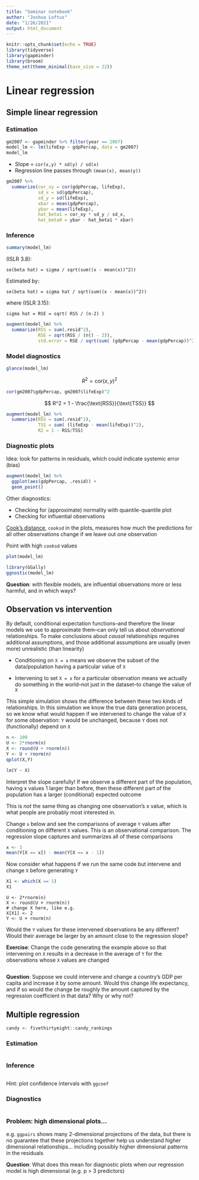 ```yaml
---
title: "Seminar notebook"
author: "Joshua Loftus"
date: "1/26/2021"
output: html_document
---
```


```r
knitr::opts_chunk$set(echo = TRUE)
library(tidyverse)
library(gapminder)
library(broom)
theme_set(theme_minimal(base_size = 22))
```

# Linear regression

## Simple linear regression

### Estimation

```r
gm2007 <- gapminder %>% filter(year == 2007)
model_lm <- lm(lifeExp ~ gdpPercap, data = gm2007)
model_lm
```


- Slope = `cor(x,y) * sd(y) / sd(x)`
- Regression line passes through `(mean(x), mean(y))`


```r
gm2007 %>%
  summarize(cor_xy = cor(gdpPercap, lifeExp),
            sd_x = sd(gdpPercap),
            sd_y = sd(lifeExp),
            xbar = mean(gdpPercap),
            ybar = mean(lifeExp),
            hat_beta1 = cor_xy * sd_y / sd_x,
            hat_beta0 = ybar - hat_beta1 * xbar)
```

### Inference

```r
summary(model_lm)
```

(ISLR 3.8):

`se(beta hat) = sigma / sqrt(sum((x - mean(x))^2))`

Estimated by:

`se(beta hat) = sigma hat / sqrt(sum((x - mean(x))^2))`

where (ISLR 3.15):

`sigma hat = RSE = sqrt( RSS / (n-2) )`


```r
augment(model_lm) %>%
  summarize(RSS = sum(.resid^2),
            RSE = sqrt(RSS / (n() - 2)),
            std.error = RSE / sqrt(sum( (gdpPercap - mean(gdpPercap))^2 ))  )
```
### Model diagnostics

```r
glance(model_lm)
```
$$
R^2 = \text{cor}(x,y)^2
$$

```r
cor(gm2007$gdpPercap, gm2007$lifeExp)^2
```

$$
R^2 = 1 - \frac{\text{RSS}}{\text{TSS}}
$$


```r
augment(model_lm) %>%
  summarize(RSS = sum(.resid^2),
            TSS = sum( (lifeExp - mean(lifeExp))^2),
            R2 = 1 - RSS/TSS)
```


### Diagnostic plots

Idea: look for patterns in residuals, which could indicate systemic error (bias)

```r
augment(model_lm) %>%
  ggplot(aes(gdpPercap, .resid)) +
  geom_point()
```

Other diagnostics:

- Checking for (approximate) normality with quantile-quantile plot
- Checking for influential observations

[Cook's distance](https://en.wikipedia.org/wiki/Cook%27s_distance), `cooksd` in the plots, measures how much the predictions for all other observations change if we leave out one observation

Point with high `cooksd` values 

```r
plot(model_lm)
```

```r
library(GGally)
ggnostic(model_lm)
```



**Question**: with flexible models, are influential observations more or less harmful, and in which ways?

## Observation vs intervention

By default, conditional expectation functions--and therefore the linear models we use to approximate them--can only tell us about *observational* relationships. To make conclusions about *causal* relationships requires additional assumptions, and those additional assumptions are usually (even more) unrealistic (than linearity)

- Conditioning on `X = x` means we observe the subset of the data/population having a particular value of `X`

- Intervening to set `X = x` for a particular observation means we actually do something in the world--not just in the dataset--to change the value of `X`

This simple simulation shows the difference between these two kinds of relationships. In this simulation we know the true data generation process, so we know what would happen if we intervened to change the value of `X` for some observation: `Y` would be unchanged, because `Y` does not (functionally) depend on `X`

```r
n <- 100
U <- 2*rnorm(n)
X <- round(U + rnorm(n))
Y <- U + rnorm(n)
qplot(X,Y)
```

```r
lm(Y ~ X)
```
Interpret the slope carefully! If we observe a different part of the population, having x values 1 larger than before, then these different part of the population has a larger (conditional) expected outcome

This is *not* the same thing as changing one observation's x value, which is what people are probably most interested in.

Change `x` below and see the comparisons of average `Y` values after conditioning on different `X` values. This is an observational comparison. The regression slope captures and summarizes all of these comparisons

```r
x <- 3
mean(Y[X == x]) - mean(Y[X == x - 1])
```


Now consider what happens if we run the same code but intervene and change `X` before generating `Y`

```r
X1 <- which(X == 1)
X1
```


```
U <- 2*rnorm(n)
X <- round(U + rnorm(n))
# change X here, like e.g.
X[X1] <- 2
Y <- U + rnorm(n)
```

Would the `Y` values for these intervened observations be any different? Would their average be larger by an amount close to the regression slope?

**Exercise**: Change the code generating the example above so that intervening on `X` results in a decrease in the average of `Y` for the observations whose `X` values are changed

```r

```


**Question**: Suppose we could intervene and change a country's GDP per capita and increase it by some amount. Would this change life expectancy, and if so would the change be roughly the amount captured by the regression coefficient in that data? Why or why not?


## Multiple regression

```r
candy <- fivethirtyeight::candy_rankings
```


### Estimation

```r

```


### Inference

```r

```

Hint: plot confidence intervals with `ggcoef` 

### Diagnostics

```r

```

### Problem: high dimensional plots...

e.g. `ggpairs` shows many 2-dimensional projections of the data, but there is no guarantee that these projections together help us understand higher dimensional relationships... including possibly higher dimensional patterns in the residuals

**Question**: What does this mean for diagnostic plots when our regression model is high dimensional (e.g. p > 3 predictors)


